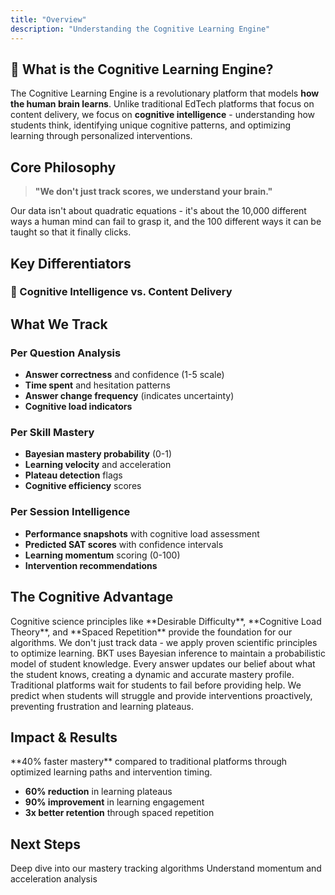 ```yaml
---
title: "Overview"
description: "Understanding the Cognitive Learning Engine"
---
```


## 🧠 What is the Cognitive Learning Engine?

The Cognitive Learning Engine is a revolutionary platform that models **how the human brain learns**. Unlike traditional EdTech platforms that focus on content delivery, we focus on **cognitive intelligence** - understanding how students think, identifying unique cognitive patterns, and optimizing learning through personalized interventions.

## Core Philosophy

> **"We don't just track scores, we understand your brain."**

Our data isn't about quadratic equations - it's about the 10,000 different ways a human mind can fail to grasp it, and the 100 different ways it can be taught so that it finally clicks.

## Key Differentiators

### 🎯 Cognitive Intelligence vs. Content Delivery

<ComparisonTable>
  <ComparisonRow
    feature="Traditional Platforms"
    whatOursDoes="Content-focused delivery"
    whatOursShouldDo="Understanding how students think"
  />
  <ComparisonRow
    feature="Learning Tracking"
    whatOursDoes="Surface-level metrics (completion rates)"
    whatOursShouldDo="Deep cognitive efficiency analysis"
  />
  <ComparisonRow
    feature="Personalization"
    whatOursDoes="One-size-fits-all paths"
    whatOursShouldDo="Truly personalized based on cognitive patterns"
  />
  <ComparisonRow
    feature="Intervention"
    whatOursDoes="Reactive (after failure)"
    whatOursShouldDo="Predictive (before struggle)"
  />
</ComparisonTable>

## What We Track

### Per Question Analysis

- **Answer correctness** and confidence (1-5 scale)
- **Time spent** and hesitation patterns
- **Answer change frequency** (indicates uncertainty)
- **Cognitive load indicators**

### Per Skill Mastery

- **Bayesian mastery probability** (0-1)
- **Learning velocity** and acceleration
- **Plateau detection** flags
- **Cognitive efficiency** scores

### Per Session Intelligence

- **Performance snapshots** with cognitive load assessment
- **Predicted SAT scores** with confidence intervals
- **Learning momentum** scoring (0-100)
- **Intervention recommendations**

## The Cognitive Advantage

<AccordionGroup>
  <Accordion title="Why Cognitive Science Matters">
    Cognitive science principles like **Desirable Difficulty**, **Cognitive Load Theory**, and **Spaced Repetition** provide the foundation for our algorithms. We don't just track data - we apply proven scientific principles to optimize learning.
  </Accordion>

  <Accordion title="Bayesian Knowledge Tracing Explained">
    BKT uses Bayesian inference to maintain a probabilistic model of student knowledge. Every answer updates our belief about what the student knows, creating a dynamic and accurate mastery profile.
  </Accordion>

  <Accordion title="Predictive vs. Reactive">
    Traditional platforms wait for students to fail before providing help. We predict when students will struggle and provide interventions proactively, preventing frustration and learning plateaus.
  </Accordion>
</AccordionGroup>

## Impact & Results

<Info>
**40% faster mastery** compared to traditional platforms through optimized learning paths and intervention timing.
</Info>

- **60% reduction** in learning plateaus
- **90% improvement** in learning engagement
- **3x better retention** through spaced repetition

## Next Steps

<CardGroup cols={2}>
  <Card
    title="Bayesian Knowledge Tracing"
    icon="waveform-lines"
    href="/guides/bkt"
  >
    Deep dive into our mastery tracking algorithms
  </Card>
  <Card
    title="Learning Velocity"
    icon="gauge"
    href="/guides/velocity"
  >
    Understand momentum and acceleration analysis
  </Card>
</CardGroup>


